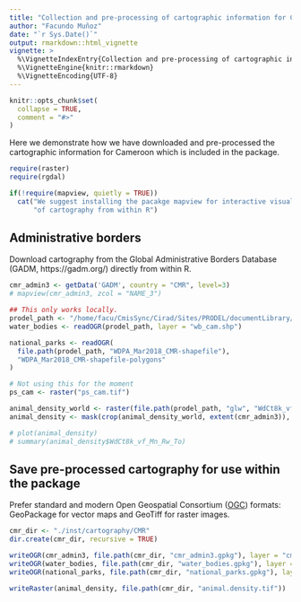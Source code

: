 ```yaml
---
title: "Collection and pre-processing of cartographic information for Cameroon"
author: "Facundo Muñoz"
date: "`r Sys.Date()`"
output: rmarkdown::html_vignette
vignette: >
  %\VignetteIndexEntry{Collection and pre-processing of cartographic information for Cameroon}
  %\VignetteEngine{knitr::rmarkdown}
  %\VignetteEncoding{UTF-8}
---
```


```r
knitr::opts_chunk$set(
  collapse = TRUE,
  comment = "#>"
)
```

Here we demonstrate how we have downloaded and pre-processed the cartographic
information for Cameroon which is included in the package.


```r
require(raster)
require(rgdal)

if(!require(mapview, quietly = TRUE)) 
  cat("We suggest installing the pacakge mapview for interactive visualisation",
      "of cartography from within R")

```

## Administrative borders

Download cartography from the Global Administrative Borders Database (GADM, https://gadm.org/)
directly from within R.

```r

cmr_admin3 <- getData('GADM', country = "CMR", level=3)
# mapview(cmr_admin3, zcol = "NAME_3")

```

```r

## This only works locally.
prodel_path <- "/home/facu/CmisSync/Cirad/Sites/PRODEL/documentLibrary/carto"
water_bodies <- readOGR(prodel_path, layer = "wb_cam.shp")

```

```r
national_parks <- readOGR(
  file.path(prodel_path, "WDPA_Mar2018_CMR-shapefile"),
  "WDPA_Mar2018_CMR-shapefile-polygons"
)

```


```r
# Not using this for the moment
ps_cam <- raster("ps_cam.tif")

```

```r
animal_density_world <- raster(file.path(prodel_path, "glw", "WdCt8k_vf_Mn_Rw_To.tif"))
animal_density <- mask(crop(animal_density_world, extent(cmr_admin3)), cmr_admin3)

# plot(animal_density)
# summary(animal_density$WdCt8k_vf_Mn_Rw_To)

```

## Save pre-processed cartography for use within the package

Prefer standard and modern Open Geospatial Consortium ([OGC](http://www.opengeospatial.org/))
formats: GeoPackage for vector maps and GeoTiff for raster images.

```r
cmr_dir <- "./inst/cartography/CMR"
dir.create(cmr_dir, recursive = TRUE)

writeOGR(cmr_admin3, file.path(cmr_dir, "cmr_admin3.gpkg"), layer = "cmr_admin3", driver = "GPKG")
writeOGR(water_bodies, file.path(cmr_dir, "water_bodies.gpkg"), layer = "water_bodies", driver = "GPKG")
writeOGR(national_parks, file.path(cmr_dir, "national_parks.gpkg"), layer = "national_parks", driver = "GPKG")

writeRaster(animal_density, file.path(cmr_dir, "animal.density.tif"))


```

